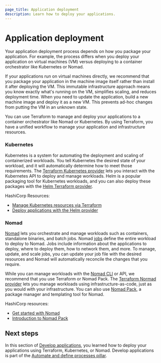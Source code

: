 ```yaml
---
page_title: Application deployment
description: Learn how to deploy your applications.
---
```


# Application deployment

Your application deployment process depends on how you package your application. For example, the process differs when you deploy your application on virtual machines (VM) versus deploying to a container orchestrator like  Kubernetes or Nomad.

If your applications run on virtual machines directly, we recommend that you package your application in the machine image itself rather than install it after deploying the VM. This immutable infrastructure approach means you know exactly what's running on the VM, simplifies scaling, and reduces deployment time. When you need to update the application, build a new machine image and deploy it as a new VM. This prevents ad-hoc changes from putting the VM in an unknown state.

You can use Terraform to manage and deploy your applications to a container orchestrator like Nomad or Kubernetes. By using Terraform, you have a unified workflow to manage your application and infrastructure resources.

### Kubernetes

Kubernetes is a system for automating the deployment and scaling of containerized workloads. You tell Kubernetes the desired state of your workload, and it will automatically determine how to meet those requirements. The [Terraform Kubernetes provider](https://registry.terraform.io/providers/hashicorp/kubernetes/latest) lets you interact with the Kubernetes API to deploy and manage workloads. Helm is a popular packaging tool for Kubernetes workloads, and you can also deploy these packages with the [Helm Terraform provider](https://registry.terraform.io/providers/hashicorp/helm/latest/docs).

HashiCorp Resources:

- [Manage Kubernetes resources via Terraform](/terraform/tutorials/kubernetes/kubernetes-provider)
- [Deploy applications with the Helm provider](/terraform/tutorials/kubernetes/helm-provider)

### Nomad

[Nomad](/nomad) lets you orchestrate and manage workloads such as containers, standalone binaries, and batch jobs. Nomad [jobs](/nomad/docs/job-specification) define the entire workload to deploy to Nomad. Jobs include information about the applications to deploy, where to deploy them, how to network them, and more. To manage, update, and scale jobs, you can update your job file with the desired resources and Nomad will automatically reconcile the changes that you require.

While you can manage workloads with the [Nomad CLI](/nomad/docs/commands) or API, we recommend that you use Terraform or Nomad Pack. The [Terraform Normad provider](https://registry.terraform.io/providers/hashicorp/nomad/latest) lets you manage workloads using infrastructure-as-code, just as you would with your infrastructure. You can also use [Nomad Pack](https://github.com/hashicorp/nomad-pack), a package manager and templating tool for Nomad.

HashiCorp resources:

- [Get started with Nomad](/nomad/tutorials/get-started)
- [Introduction to Nomad Pack](/nomad/tutorials/nomad-pack/nomad-pack-intro)

## Next steps

In this section of [Develop applications](/well-architected-framework/automate-and-define-processes/develop-and-deploy/develop-applications/introduction), you learned how to deploy your applications using Terraform, Kubernetes, or Nomad. Develop applications is part of the [Automate and define processes pillar](/well-architected-framework/automate-and-define-processes).